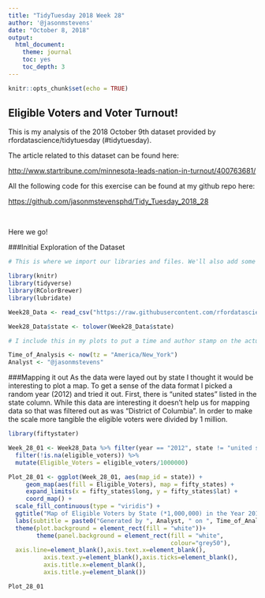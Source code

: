 ```yaml
---
title: "TidyTuesday 2018 Week 28"
author: '@jasonmstevens'
date: "October 8, 2018"
output:
  html_document:
    theme: journal
    toc: yes
    toc_depth: 3
---
```


```r
knitr::opts_chunk$set(echo = TRUE)
```

## Eligible Voters and Voter Turnout!

This is my analysis of the 2018 October 9th dataset provided by rfordatascience/tidytuesday (#tidytuesday).

<p>

The article related to this dataset can be found here:

<p>

<http://www.startribune.com/minnesota-leads-nation-in-turnout/400763681/>

<p>

All the following code for this exercise can be found at my github repo here:

<p>

<https://github.com/jasonmstevensphd/Tidy_Tuesday_2018_28>

<br>

Here we go!

###Initial Exploration of the Dataset

```r

# This is where we import our libraries and files. We'll also add some information to be included on our plots

library(knitr)
library(tidyverse)
library(RColorBrewer)
library(lubridate)

Week28_Data <- read_csv("https://raw.githubusercontent.com/rfordatascience/tidytuesday/master/data/2018-10-09/voter_turnout.csv")[-1]

Week28_Data$state <- tolower(Week28_Data$state)

# I include this in my plots to put a time and author stamp on the actual plot

Time_of_Analysis <- now(tz = "America/New_York")
Analyst <- "@jasonmstevens"

```

###Mapping it out
As the data were layed out by state I thought it would be interesting to plot a map. To get a sense of the data format I picked a random year (2012) and tried it out. First, there is "united states" listed in the state column. While this data are interesting it doesn't help us for mapping data so that was filtered out as was "District of Columbia". In order to make the scale more tangible the eligible voters were divided by 1 million.


```r

library(fiftystater)

Week_28_01 <- Week28_Data %>% filter(year == "2012", state != "united states", state != "District of Columbia") %>%
  filter(!is.na(eligible_voters)) %>%
  mutate(Eligible_Voters = eligible_voters/1000000)

Plot_28_01 <- ggplot(Week_28_01, aes(map_id = state)) + 
     geom_map(aes(fill = Eligible_Voters), map = fifty_states) + 
     expand_limits(x = fifty_states$long, y = fifty_states$lat) +
     coord_map() +
  scale_fill_continuous(type = "viridis") +
  ggtitle("Map of Eligible Voters by State (*1,000,000) in the Year 2012!") +
  labs(subtitle = paste0("Generated by ", Analyst, " on ", Time_of_Analysis)) +
  theme(plot.background = element_rect(fill = "white"))+
        theme(panel.background = element_rect(fill = "white",
                                              colour="grey50"),
  axis.line=element_blank(),axis.text.x=element_blank(),
          axis.text.y=element_blank(),axis.ticks=element_blank(),
          axis.title.x=element_blank(),
          axis.title.y=element_blank())

Plot_28_01

```